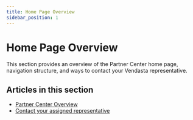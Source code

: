 ```yaml
---
title: Home Page Overview
sidebar_position: 1
---
```


# Home Page Overview

This section provides an overview of the Partner Center home page, navigation structure, and ways to contact your Vendasta representative.

## Articles in this section

- [Partner Center Overview](./partner-center-overview.mdx)
- [Contact your assigned representative](./contact-your-assigned-representative.mdx)